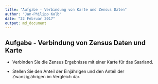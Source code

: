 ```yaml
---
title: "Aufgabe - Verbindung von Karte und Zensus Daten"
author: "Jan-Philipp Kolb"
date: "22 Februar 2017"
output: md_document
---
```


## Aufgabe - Verbindung von Zensus Daten und Karte

- Verbinden Sie die Zensus Ergebnisse mit einer Karte für das Saarland.

- Stellen Sie den Anteil der Einjährigen und den Anteil der Zwanzigjährigen im Vergleich dar.